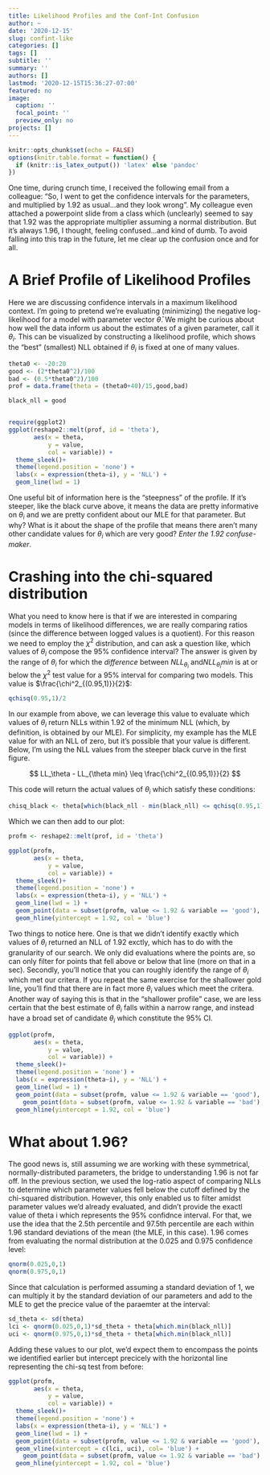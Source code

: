 ```yaml
---
title: Likelihood Profiles and the Conf-Int Confusion
author: ~
date: '2020-12-15'
slug: confint-like
categories: []
tags: []
subtitle: ''
summary: ''
authors: []
lastmod: '2020-12-15T15:36:27-07:00'
featured: no
image:
  caption: ''
  focal_point: ''
  preview_only: no
projects: []
---
```

```r
knitr::opts_chunk$set(echo = FALSE)
options(knitr.table.format = function() {
  if (knitr::is_latex_output()) 'latex' else 'pandoc'
})
```

One time, during crunch time, I received the following email from a colleague:
"So, I went to get the confidence intervals for the parameters, and multiplied by 1.92 as usual...and they look wrong". My colleague even attached a powerpoint slide from a class which (unclearly) seemed to say that 1.92 was the appropriate multiplier assuming a normal distribution. But it's always 1.96, I thought, feeling confused...and kind of dumb. To avoid falling into this trap in the future, let me clear up the confusion once and for all.

# A Brief Profile of Likelihood Profiles
Here we are discussing confidence intervals in a maximum likelihood context. I'm going to pretend we're evaluating (minimizing) the negative log-likelihood for a model with parameter vector $\bar\theta$. We might be curious about how well the data inform us about the estimates of a given parameter, call it $\theta_i$. This can be visualized by constructing a likelihood profile, which shows the "best" (smallest) NLL obtained if $\theta_i$ is fixed at one of many values.

```r

theta0 <- -20:20
good <- (2*theta0^2)/100
bad <- (0.5*theta0^2)/100
prof = data.frame(theta = (theta0+40)/15,good,bad)

black_nll = good


require(ggplot2)
ggplot(reshape2::melt(prof, id = 'theta'), 
       aes(x = theta, 
           y = value,
           col = variable)) +
  theme_sleek()+
  theme(legend.position = 'none') +
  labs(x = expression(theta~i), y = 'NLL') +
  geom_line(lwd = 1) 
```


One useful bit of information here is the "steepness" of the profile. If it's steeper, like the black curve above, it means the data are pretty informative on $\theta_i$ and we are pretty confident about our MLE for that parameter. But why? What is it about the shape of the profile that means there aren't many other candidate values for $\theta_i$ which are very good? *Enter the 1.92 confuse-maker*. 

# Crashing into the chi-squared distribution
What you need to know here is that if we are interested in comparing models in terms of likelihood differences, we are really comparing ratios (since the difference between logged values is a quotient). For this reason we need to employ the $\chi^2$ distribution, and can ask a question like, which values of $\theta_i$ compose the 95% confidence interval? The answer is given by the range of $\theta_i$ for which the *difference* between $NLL_{\theta_i}$ and$NLL_{\theta_i}min$ is at or below the $\chi^2$ test value for a 95% interval for comparing two models. This value is $\frac{\chi^2_{(0.95,1)}}{2}$:

```r
qchisq(0.95,1)/2
```

In our example from above, we can leverage this value to evaluate which values of $\theta_i$ return NLLs within 1.92 of the minimum NLL (which, by definition, is obtained by our MLE). For simplicity, my example has the MLE value for with an NLL of zero, but it's possible that your value is different. Below, I'm using the NLL values from the steeper black curve in the first figure.


$$
LL_\theta - LL_{\theta min} \leq \frac{\chi^2_{(0.95,1)}}{2}
$$

This code will return the actual values of  $\theta_i$ which satisfy these conditions:
```r
chisq_black <- theta[which(black_nll - min(black_nll) <= qchisq(0.95,1)/2)]
```

Which we can then add to our plot:
```r
profm <- reshape2::melt(prof, id = 'theta')

ggplot(profm, 
       aes(x = theta, 
           y = value,
           col = variable)) +
  theme_sleek()+
  theme(legend.position = 'none') +
  labs(x = expression(theta~i), y = 'NLL') +
  geom_line(lwd = 1) +
  geom_point(data = subset(profm, value <= 1.92 & variable == 'good'), col = 'blue') +
  geom_hline(yintercept = 1.92, col = 'blue')
```

Two things to notice here. One is that we didn't identify exactly which values of $\theta_i$ returned an NLL of 1.92 exctly, which has to do with the granularity of our search. We only did evaluations where the points are, so can only filter for points that fell above or below that line (more on that in a sec). Secondly, you'll notice that you can roughly identify the range of $\theta_i$ which met our critera. If you repeat the same exercise for the shallower gold line, you'll find that there are in fact more $\theta_i$ values which meet the critera. Another way of saying this is that in the "shallower profile" case, we are less certain that the best estimate of $\theta_i$ falls within a narrow range, and instead have a broad set of candidate $\theta_i$ which constitute the 95% CI.

```r
ggplot(profm, 
       aes(x = theta, 
           y = value,
           col = variable)) +
  theme_sleek()+
  theme(legend.position = 'none') +
  labs(x = expression(theta~i), y = 'NLL') +
  geom_line(lwd = 1) +
  geom_point(data = subset(profm, value <= 1.92 & variable == 'good'), col = 'black') +
    geom_point(data = subset(profm, value <= 1.92 & variable == 'bad'), col = 'blue') +
  geom_hline(yintercept = 1.92, col = 'blue')
```

# What about 1.96?
The good news is, still assuming we are working with these symmetrical, normally-distributed parameters, the bridge to understanding 1.96 is not far off. In the previous section, we used the log-ratio aspect of comparing NLLs to determine which parameter values fell below the cutoff defined by the chi-squared distribution. However, this only enabled us to filter amidst parameter values we'd already evaluated, and didn't provide the exactl value of theta i which represents the 95% confidnce interval. For that, we use the idea that the 2.5th percentile and 97.5th percentile are each within 1.96 standard deviations of the mean (the MLE, in this case). 1.96 comes from evaluating the normal distribution at the 0.025 and 0.975 confidence level:

```r
qnorm(0.025,0,1)
qnorm(0.975,0,1)
```
Since that calculation is performed assuming a standard deviation of 1, we can multiply it by the standard deviation of our parameters and add to the MLE to get the precice value of the paraemter at the interval:
```r
sd_theta <- sd(theta)
lci <- qnorm(0.025,0,1)*sd_theta + theta[which.min(black_nll)]
uci <- qnorm(0.975,0,1)*sd_theta + theta[which.min(black_nll)]
```

Adding these values to our plot, we'd expect them to encompass the points we identified earlier but intercept precicely with the horizontal line representing the chi-sq test from before:
```r
ggplot(profm, 
       aes(x = theta, 
           y = value,
           col = variable)) +
  theme_sleek()+
  theme(legend.position = 'none') +
  labs(x = expression(theta~i), y = 'NLL') +
  geom_line(lwd = 1) +
  geom_point(data = subset(profm, value <= 1.92 & variable == 'good'), col = 'blue') +
  geom_vline(xintercept = c(lci, uci), col= 'blue') +
    geom_point(data = subset(profm, value <= 1.92 & variable == 'bad'), col = 'blue') +
  geom_hline(yintercept = 1.92, col = 'blue')
```